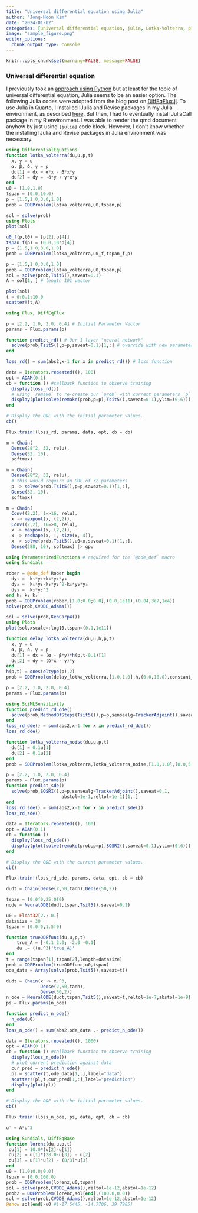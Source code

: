 ```yaml
---
title: "Universal differential equation using Julia"
author: "Jong-Hoon Kim"
date: "2024-01-02"
categories: [universal differential equation, julia, Lotka-Volterra, predator-prey model]
image: "sample_figure.png"
editor_options: 
  chunk_output_type: console
---
```


```r
knitr::opts_chunk$set(warning=FALSE, message=FALSE) 
```

### Universal differential equation

I previously took an [approach using Python]() but at least for the topic of 
universal differential equation, Julia seems to be an easier option. 
The following Julia codes were adopted from the blog post on [DiffEqFlux.jl](https://julialang.org/blog/2019/01/fluxdiffeq/). To use Julia
in Quarto, I installed IJulia and Revise packages in my Julia environment, as 
described [here](https://quarto.org/docs/computations/julia.html). But then, 
I had to eventually install JuliaCall package in my R environment. I was able to
render the qmd document anyhow by just using `{julia}` code block. However, 
I don't know whether the installing IJulia and Revise packages in Julia 
environment was necessary.  


```julia
using DifferentialEquations
function lotka_volterra(du,u,p,t)
  x, y = u
  α, β, δ, γ = p
  du[1] = dx = α*x - β*x*y
  du[2] = dy = -δ*y + γ*x*y
end
u0 = [1.0,1.0]
tspan = (0.0,10.0)
p = [1.5,1.0,3.0,1.0]
prob = ODEProblem(lotka_volterra,u0,tspan,p)
```

```julia
sol = solve(prob)
using Plots
plot(sol)
```

```julia
u0_f(p,t0) = [p[2],p[4]]
tspan_f(p) = (0.0,10*p[4])
p = [1.5,1.0,3.0,1.0]
prob = ODEProblem(lotka_volterra,u0_f,tspan_f,p)
```


```julia
p = [1.5,1.0,3.0,1.0]
prob = ODEProblem(lotka_volterra,u0,tspan,p)
sol = solve(prob,Tsit5(),saveat=0.1)
A = sol[1,:] # length 101 vector
```


```julia
plot(sol)
t = 0:0.1:10.0
scatter!(t,A)
```

```julia
using Flux, DiffEqFlux
```

```julia
p = [2.2, 1.0, 2.0, 0.4] # Initial Parameter Vector
params = Flux.params(p)

function predict_rd() # Our 1-layer "neural network"
  solve(prob,Tsit5(),p=p,saveat=0.1)[1,:] # override with new parameters
end

loss_rd() = sum(abs2,x-1 for x in predict_rd()) # loss function
```

```julia
data = Iterators.repeated((), 100)
opt = ADAM(0.1)
cb = function () #callback function to observe training
  display(loss_rd())
  # using `remake` to re-create our `prob` with current parameters `p`
  display(plot(solve(remake(prob,p=p),Tsit5(),saveat=0.1),ylim=(0,6)))
end

# Display the ODE with the initial parameter values.
cb()

Flux.train!(loss_rd, params, data, opt, cb = cb)
```


```julia
m = Chain(
  Dense(28^2, 32, relu),
  Dense(32, 10),
  softmax)
```


```julia
m = Chain(
  Dense(28^2, 32, relu),
  # this would require an ODE of 32 parameters
  p -> solve(prob,Tsit5(),p=p,saveat=0.1)[1,:],
  Dense(32, 10),
  softmax)
```

```julia
m = Chain(
  Conv((2,2), 1=>16, relu),
  x -> maxpool(x, (2,2)),
  Conv((2,2), 16=>8, relu),
  x -> maxpool(x, (2,2)),
  x -> reshape(x, :, size(x, 4)),
  x -> solve(prob,Tsit5(),u0=x,saveat=0.1)[1,:],
  Dense(288, 10), softmax) |> gpu

```

```julia
using ParameterizedFunctions # required for the `@ode_def` macro
using Sundials

rober = @ode_def Rober begin
  dy₁ = -k₁*y₁+k₃*y₂*y₃
  dy₂ =  k₁*y₁-k₂*y₂^2-k₃*y₂*y₃
  dy₃ =  k₂*y₂^2
end k₁ k₂ k₃
prob = ODEProblem(rober,[1.0;0.0;0.0],(0.0,1e11),(0.04,3e7,1e4))
solve(prob,CVODE_Adams())
```

```julia
sol = solve(prob,KenCarp4())
using Plots
plot(sol,xscale=:log10,tspan=(0.1,1e11))
```

```julia
function delay_lotka_volterra(du,u,h,p,t)
  x, y = u
  α, β, δ, γ = p
  du[1] = dx = (α - β*y)*h(p,t-0.1)[1]
  du[2] = dy = (δ*x - γ)*y
end
h(p,t) = ones(eltype(p),2)
prob = DDEProblem(delay_lotka_volterra,[1.0,1.0],h,(0.0,10.0),constant_lags=[0.1])

p = [2.2, 1.0, 2.0, 0.4]
params = Flux.params(p)

using SciMLSensitivity
function predict_rd_dde()
  solve(prob,MethodOfSteps(Tsit5()),p=p,sensealg=TrackerAdjoint(),saveat=0.1)[1,:]
end
loss_rd_dde() = sum(abs2,x-1 for x in predict_rd_dde())
loss_rd_dde()
```


```julia
function lotka_volterra_noise(du,u,p,t)
  du[1] = 0.1u[1]
  du[2] = 0.1u[2]
end
prob = SDEProblem(lotka_volterra,lotka_volterra_noise,[1.0,1.0],(0.0,5.0))

p = [2.2, 1.0, 2.0, 0.4]
params = Flux.params(p)
function predict_sde()
  solve(prob,SOSRI(),p=p,sensealg=TrackerAdjoint(),saveat=0.1,
                     abstol=1e-1,reltol=1e-1)[1,:]
end
loss_rd_sde() = sum(abs2,x-1 for x in predict_sde())
loss_rd_sde()
```


```julia
data = Iterators.repeated((), 100)
opt = ADAM(0.1)
cb = function ()
  display(loss_rd_sde())
  display(plot(solve(remake(prob,p=p),SOSRI(),saveat=0.1),ylim=(0,6)))
end

# Display the ODE with the current parameter values.
cb()

Flux.train!(loss_rd_sde, params, data, opt, cb = cb)
```



```julia
dudt = Chain(Dense(2,50,tanh),Dense(50,2))

tspan = (0.0f0,25.0f0)
node = NeuralODE(dudt,tspan,Tsit5(),saveat=0.1)
```

```julia
u0 = Float32[2.; 0.]
datasize = 30
tspan = (0.0f0,1.5f0)

function trueODEfunc(du,u,p,t)
    true_A = [-0.1 2.0; -2.0 -0.1]
    du .= ((u.^3)'true_A)'
end
t = range(tspan[1],tspan[2],length=datasize)
prob = ODEProblem(trueODEfunc,u0,tspan)
ode_data = Array(solve(prob,Tsit5(),saveat=t))

```

```julia
dudt = Chain(x -> x.^3,
             Dense(2,50,tanh),
             Dense(50,2))
n_ode = NeuralODE(dudt,tspan,Tsit5(),saveat=t,reltol=1e-7,abstol=1e-9)
ps = Flux.params(n_ode)
```

```julia
function predict_n_ode()
  n_ode(u0)
end
loss_n_ode() = sum(abs2,ode_data .- predict_n_ode())
```

```julia
data = Iterators.repeated((), 1000)
opt = ADAM(0.1)
cb = function () #callback function to observe training
  display(loss_n_ode())
  # plot current prediction against data
  cur_pred = predict_n_ode()
  pl = scatter(t,ode_data[1,:],label="data")
  scatter!(pl,t,cur_pred[1,:],label="prediction")
  display(plot(pl))
end

# Display the ODE with the initial parameter values.
cb()

Flux.train!(loss_n_ode, ps, data, opt, cb = cb)

```

```julia
u' = A*u^3
```

```julia
using Sundials, DiffEqBase
function lorenz(du,u,p,t)
 du[1] = 10.0*(u[2]-u[1])
 du[2] = u[1]*(28.0-u[3]) - u[2]
 du[3] = u[1]*u[2] - (8/3)*u[3]
end
u0 = [1.0;0.0;0.0]
tspan = (0.0,100.0)
prob = ODEProblem(lorenz,u0,tspan)
sol = solve(prob,CVODE_Adams(),reltol=1e-12,abstol=1e-12)
prob2 = ODEProblem(lorenz,sol[end],(100.0,0.0))
sol = solve(prob,CVODE_Adams(),reltol=1e-12,abstol=1e-12)
@show sol[end]-u0 #[-17.5445, -14.7706, 39.7985]
```


